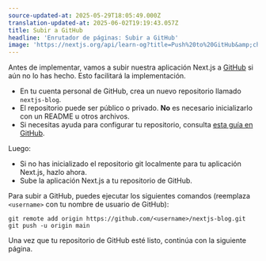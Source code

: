 ```yaml
---
source-updated-at: 2025-05-29T18:05:49.000Z
translation-updated-at: 2025-06-02T19:19:43.057Z
title: Subir a GitHub
headline: 'Enrutador de páginas: Subir a GitHub'
image: 'https://nextjs.org/api/learn-og?title=Push%20to%20GitHub&amp;chapter=43'
---
```


Antes de implementar, vamos a subir nuestra aplicación Next.js a [GitHub](https://github.com/vercel/next.js) si aún no lo has hecho. Esto facilitará la implementación.

*   En tu cuenta personal de GitHub, crea un nuevo repositorio llamado `nextjs-blog`.
*   El repositorio puede ser público o privado. **No** es necesario inicializarlo con un README u otros archivos.
*   Si necesitas ayuda para configurar tu repositorio, consulta [esta guía en GitHub](https://help.github.com/en/github/getting-started-with-github/create-a-repo).

Luego:

*   Si no has inicializado el repositorio git localmente para tu aplicación Next.js, hazlo ahora.
*   Sube la aplicación Next.js a tu repositorio de GitHub.

Para subir a GitHub, puedes ejecutar los siguientes comandos (reemplaza `<username>` con tu nombre de usuario de GitHub):

```
git remote add origin https://github.com/<username>/nextjs-blog.git
git push -u origin main
```

Una vez que tu repositorio de GitHub esté listo, continúa con la siguiente página.